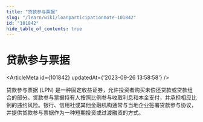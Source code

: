 ```yaml
---
title: "贷款参与票据"
slug: "/learn/wiki/loanparticipationnote-101842"
id: "101842"
hide_table_of_contents: true
---
```



# 贷款参与票据

<ArticleMeta id={101842} updatedAt={'2023-09-26 13:58:58'} />
<div className='border-solid border-b border-t-0 my-4 border-[var(--ifm-color-gray-300)]' />

贷款参与票据 (LPN) 是一种固定收益证券，允许投资者购买未偿还贷款或贷款组合的部分。贷款参与票据持有人按照比例参与收取利息和本金支付，并承担相应比例的违约风险。银行、信用社或其他金融机构通常与当地企业签署贷款参与协议，并提供贷款参与票据作为一种短期投资或过渡融资的方式。
